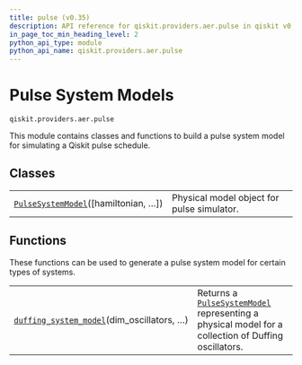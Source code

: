 ```yaml
---
title: pulse (v0.35)
description: API reference for qiskit.providers.aer.pulse in qiskit v0.35
in_page_toc_min_heading_level: 2
python_api_type: module
python_api_name: qiskit.providers.aer.pulse
---
```


<span id="module-qiskit.providers.aer.pulse" />

<span id="aer-pulse" />

<span id="pulse-system-models-qiskit-providers-aer-pulse" />

# Pulse System Models

`qiskit.providers.aer.pulse`

This module contains classes and functions to build a pulse system model for simulating a Qiskit pulse schedule.

## Classes

|                                                                                                                                    |                                            |
| ---------------------------------------------------------------------------------------------------------------------------------- | ------------------------------------------ |
| [`PulseSystemModel`](qiskit.providers.aer.pulse.PulseSystemModel "qiskit.providers.aer.pulse.PulseSystemModel")(\[hamiltonian, …]) | Physical model object for pulse simulator. |

## Functions

These functions can be used to generate a pulse system model for certain types of systems.

|                                                                                                                                                  |                                                                                                                                                                                                  |
| ------------------------------------------------------------------------------------------------------------------------------------------------ | ------------------------------------------------------------------------------------------------------------------------------------------------------------------------------------------------ |
| [`duffing_system_model`](qiskit.providers.aer.pulse.duffing_system_model "qiskit.providers.aer.pulse.duffing_system_model")(dim\_oscillators, …) | Returns a [`PulseSystemModel`](qiskit.providers.aer.pulse.PulseSystemModel "qiskit.providers.aer.pulse.PulseSystemModel") representing a physical model for a collection of Duffing oscillators. |

